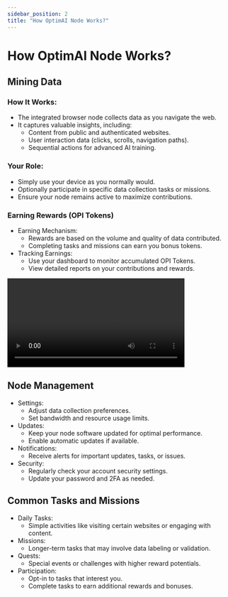 ```yaml
---
sidebar_position: 2
title: "How OptimAI Node Works?"
---
```


# How <span class="actual-font">OptimAI Node</span> Works?
## Mining Data
### How It Works:
- The integrated browser node collects data as you navigate the web.
- It captures valuable insights, including:
  - Content from public and authenticated websites.
  - User interaction data (clicks, scrolls, navigation paths).
  - Sequential actions for advanced AI training.
### Your Role:
- Simply use your device as you normally would.
- Optionally participate in specific data collection tasks or missions.
- Ensure your node remains active to maximize contributions.

### Earning Rewards (OPI Tokens)
- Earning Mechanism:
  - Rewards are based on the volume and quality of data contributed.
  - Completing tasks and missions can earn you bonus tokens.
- Tracking Earnings:
  - Use your dashboard to monitor accumulated OPI Tokens.
  - View detailed reports on your contributions and rewards.


<video controls width="400">
  <source src={miningVideo} type="video/mp4" />
  OptimAI Lite Node: Mining & Earning process
</video>

## Node Management
- Settings:
  - Adjust data collection preferences.
  - Set bandwidth and resource usage limits.
- Updates:
  - Keep your node software updated for optimal performance.
  - Enable automatic updates if available.
- Notifications:
  - Receive alerts for important updates, tasks, or issues.
- Security:
  - Regularly check your account security settings.
  - Update your password and 2FA as needed.

## Common Tasks and Missions
- Daily Tasks:
  - Simple activities like visiting certain websites or engaging with content.
- Missions:
  - Longer-term tasks that may involve data labeling or validation.
- Quests:
  - Special events or challenges with higher reward potentials.
- Participation:
  - Opt-in to tasks that interest you.
  - Complete tasks to earn additional rewards and bonuses.